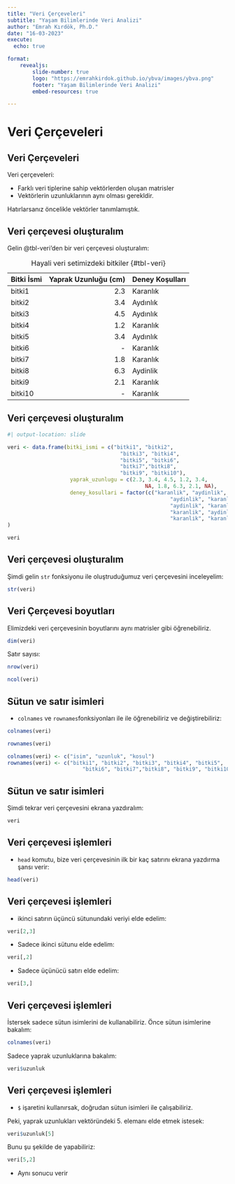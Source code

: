 ```yaml
---
title: "Veri Çerçeveleri"
subtitle: "Yaşam Bilimlerinde Veri Analizi"
author: "Emrah Kırdök, Ph.D."
date: "16-03-2023"
execute: 
  echo: true

format: 
    revealjs:
        slide-number: true
        logo: "https://emrahkirdok.github.io/ybva/images/ybva.png"
        footer: "Yaşam Bilimlerinde Veri Analizi"
        embed-resources: true

---
```


# Veri Çerçeveleri

## Veri Çerçeveleri

Veri çerçeveleri: 

+ Farklı veri tiplerine sahip vektörlerden oluşan matrisler 
+ Vektörlerin uzunluklarının aynı olması gerekldir.

Hatırlarsanız öncelikle vektörler tanımlamıştık.

## Veri çerçevesi oluşturalım

Gelin @tbl-veri'den bir veri çerçevesi oluşturalım:

| Bitki İsmi | Yaprak Uzunluğu (cm) | Deney Koşulları | 
|:-----------|---------------------:|:----------------|
| bitki1     | 2.3                  | Karanlık        |
| bitki2     | 3.4                  | Aydınlık        |
| bitki3     | 4.5                  | Aydınlık        |
| bitki4     | 1.2                  | Karanlık        |
| bitki5     | 3.4                  | Aydınlık        |
| bitki6     | -                    | Karanlık        |
| bitki7     | 1.8                  | Karanlık        |
| bitki8     | 6.3                  | Aydinlik        |
| bitki9     | 2.1                  | Karanlık        |
| bitki10    | -                    | Karanlık        |

: Hayali veri setimizdeki bitkiler {#tbl-veri}

## Veri çerçevesi oluşturalım

```r
#| output-location: slide

veri <- data.frame(bitki_ismi = c("bitki1", "bitki2", 
                                    "bitki3", "bitki4", 
                                    "bitki5", "bitki6", 
                                    "bitki7","bitki8", 
                                    "bitki9", "bitki10"),
                    yaprak_uzunlugu = c(2.3, 3.4, 4.5, 1.2, 3.4, 
                                            NA, 1.8, 6.3, 2.1, NA),
                    deney_kosullari = factor(c("karanlik", "aydinlik", 
                                                    "aydinlik", "karanlik", 
                                                    "aydinlik", "karanlik", 
                                                    "karanlik", "aydinlik", 
                                                    "karanlik", "karanlik"))
)

veri
```

## Veri çerçevesi oluşturalım

Şimdi gelin `str` fonksiyonu ile oluştruduğumuz veri çerçevesini inceleyelim:

```r
str(veri)
```

## Veri Çerçevesi boyutları

Elimizdeki veri çerçevesinin boyutlarını aynı matrisler gibi öğrenebiliriz.

```r
dim(veri)
```

Satır sayısı:

```r
nrow(veri)
```

```r
ncol(veri)
```

## Sütun ve satır isimleri

+ `colnames`  ve `rownames `fonksiyonları ile ile öğrenebiliriz ve değiştirebiliriz:

```r
colnames(veri)
```

```r
rownames(veri)
```

```r
colnames(veri) <- c("isim", "uzunluk", "kosul")
rownames(veri) <- c("bitki1", "bitki2", "bitki3", "bitki4", "bitki5", 
                        "bitki6", "bitki7","bitki8", "bitki9", "bitki10")
```

## Sütun ve satır isimleri

Şimdi tekrar veri çerçevesini ekrana yazdıralım:

```r
veri
```

## Veri çerçevesi işlemleri

+ `head` komutu, bize veri çerçevesinin ilk bir kaç satırını ekrana yazdırma şansı verir:

```r
head(veri)
```

## Veri çerçevesi işlemleri

+ ikinci satırın üçüncü sütunundaki veriyi elde edelim:

```r
veri[2,3]
```

+ Sadece ikinci sütunu elde edelim:

```r
veri[,2]
```

+ Sadece üçünücü satırı elde edelim:

```r
veri[3,]
```

## Veri çerçevesi işlemleri

İstersek sadece sütun isimlerini de kullanabiliriz. Önce sütun isimlerine bakalım:

```r
colnames(veri)
```

Sadece yaprak uzunluklarına bakalım:

```r
veri$uzunluk
```

## Veri çerçevesi işlemleri

+ `$` işaretini kullanırsak, doğrudan sütun isimleri ile çalışabiliriz. 

Peki, yaprak uzunlukları vektöründeki 5. elemanı elde etmek istesek:

```r
veri$uzunluk[5]
```

Bunu şu şekilde de yapabiliriz:

```r
veri[5,2]
```

+ Aynı sonucu verir
